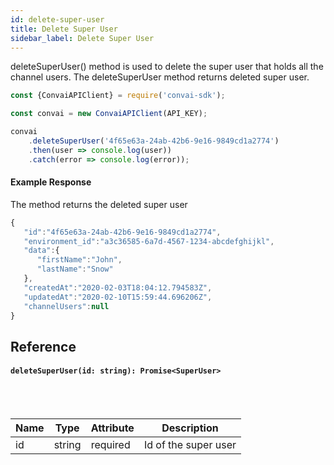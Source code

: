 ```yaml
---
id: delete-super-user
title: Delete Super User
sidebar_label: Delete Super User
---
```


deleteSuperUser() method is used to delete the super user that holds all the channel users. The deleteSuperUser method returns deleted super user.

```js
const {ConvaiAPIClient} = require('convai-sdk');

const convai = new ConvaiAPIClient(API_KEY);

convai
    .deleteSuperUser('4f65e63a-24ab-42b6-9e16-9849cd1a2774')
    .then(user => console.log(user))
    .catch(error => console.log(error));
```

#### Example Response

The method returns the deleted super user

```js
{
   "id":"4f65e63a-24ab-42b6-9e16-9849cd1a2774",
   "environment_id":"a3c36585-6a7d-4567-1234-abcdefghijkl",
   "data":{
      "firstName":"John",
      "lastName":"Snow"
   },
   "createdAt":"2020-02-03T18:04:12.794583Z",
   "updatedAt":"2020-02-10T15:59:44.696206Z",
   "channelUsers":null
}
```

## Reference

#### ```deleteSuperUser(id: string): Promise<SuperUser>```
<br></br>

| Name | Type   | Attribute | Description          |
| ---- | ------ | --------- | -------------------- |
| id   | string | required  | Id of the super user |
